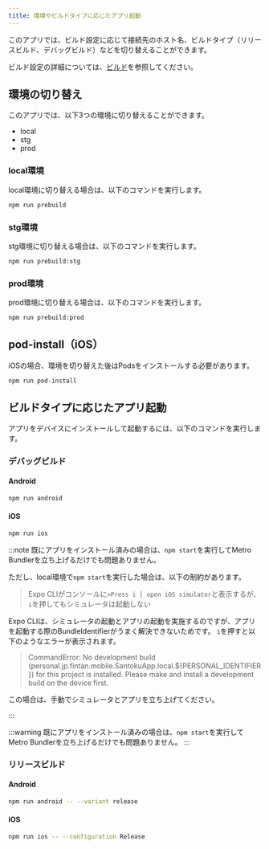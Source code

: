 ```yaml
---
title: 環境やビルドタイプに応じたアプリ起動
---
```


このアプリでは、ビルド設定に応じて接続先のホスト名、ビルドタイプ（リリースビルド、デバッグビルド）などを切り替えることができます。

ビルド設定の詳細については、[ビルド](../build-configuration.mdx)を参照してください。

## 環境の切り替え

このアプリでは、以下3つの環境に切り替えることができます。

- local
- stg
- prod

### local環境

local環境に切り替える場合は、以下のコマンドを実行します。

```bash
npm run prebuild
```

### stg環境

stg環境に切り替える場合は、以下のコマンドを実行します。

```bash
npm run prebuild:stg
```

### prod環境

prod環境に切り替える場合は、以下のコマンドを実行します。

```bash
npm run prebuild:prod
```

## pod-install（iOS）

iOSの場合、環境を切り替えた後はPodsをインストールする必要があります。

```bash
npm run pod-install
```

## ビルドタイプに応じたアプリ起動

アプリをデバイスにインストールして起動するには、以下のコマンドを実行します。

### デバッグビルド

#### Android

```bash
npm run android
```

#### iOS

```bash
npm run ios 
```

:::note
既にアプリをインストール済みの場合は、`npm start`を実行してMetro Bundlerを立ち上げるだけでも問題ありません。

ただし、local環境で`npm start`を実行した場合は、以下の制約があります。

> Expo CLIがコンソールに`>Press i │ open iOS simulator`と表示するが、`i`を押してもシミュレータは起動しない

Expo CLIは、シミュレータの起動とアプリの起動を実施するのですが、アプリを起動する際のBundleIdentifierがうまく解決できないためです。
`i`を押すと以下のようなエラーが表示されます。

> CommandError: No development build (personal.jp.fintan.mobile.SantokuApp.local.${PERSONAL_IDENTIFIER}) for this project is installed. Please make and install a development build on the device first.

この場合は、手動でシミュレータとアプリを立ち上げてください。

:::

:::warning
既にアプリをインストール済みの場合は、`npm start`を実行してMetro Bundlerを立ち上げるだけでも問題ありません。
:::

### リリースビルド

#### Android

```bash
npm run android -- --variant release
```

#### iOS

```bash
npm run ios -- --configuration Release
```
